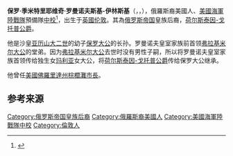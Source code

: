 {{Infobox royalty
| name = 保罗·季米特里耶维奇王子
| spouse       = 玛丽·伊夫林·普林斯<br>安吉利卡·菲利帕·考夫曼
| issue          =  [[季米特里·巴甫洛維奇·羅曼諾夫斯基-伊林斯基|季米特里·巴甫洛維奇·羅曼諾夫斯基-伊林斯基]]王子<br>[[保拉·玛丽亚·巴甫洛夫娜·罗曼诺夫斯基-伊林斯基|保拉·玛丽亚·巴甫洛夫娜·罗曼诺夫斯基-伊林斯基]]公主<br>[[安娜·巴甫洛夫娜·罗曼诺夫斯基-伊林斯基|安娜·巴甫洛夫娜·罗曼诺夫斯基-伊林斯基]]公主<br>[[米哈伊尔·巴甫洛维奇·罗曼诺夫斯基-伊林斯基|米哈伊尔·巴甫洛维奇·罗曼诺夫斯基-伊林斯基]]王子
| house    =[[罗曼诺夫王朝|罗曼诺夫王朝]]
| father         =[[德米特里·巴甫洛維奇|德米特里·巴甫洛維奇]]
| mother         =奥黛丽·埃梅里
| succession = [[石勒苏益格-荷尔斯泰因统治者列表|荷尔斯泰因-戈托普公爵]]
| reign = 1992年-2004年
| predecessor = [[弗拉基米爾·基里洛維奇|弗拉基米爾·基里洛維奇]]
| successor = 季米特里·巴甫洛维奇·罗曼诺夫斯基-伊林斯基
| birth_date  = {{Birth date|df=yes|1928|1|27}}
| birth_place = {{UK}}[[伦敦|伦敦]]
| death_date  ={{Death date and age|df=yes|2004|2|10|1928|1|27}}
| death_place = {{USA}}[[佛罗里达|佛罗里达]][[棕榈滩|棕榈滩]]
| place of burial=
|}}
'''保罗·季米特里耶维奇·罗曼诺夫斯基-伊林斯基'''（{{lang-en|Paul Dimitrievich Romanovsky-Ilyinsky}}，{{lang-ru|'''Павел Дмитриевич Романов'''}}，{{bd|1928年|1月27日|2004年|2月10日|catIdx=Ilyinsky}}），俄羅斯裔美國人、[[美國海軍陸戰隊|美國海軍陸戰隊]]預備隊[[中校|中校]]<ref name="NY">{{Cite news |title=HERITAGE MARKS FLORIDA MAYORAL RACE |url=http://www.nytimes.com/1987/02/01/us/heritage-marks-florida-mayoral-race.html |publisher=[[紐約時報|New York Times]] |author=Nick Madigan |date=1987-02-01 |archiveurl=https://archive.is/20171118124028/http://www.nytimes.com/1987/02/01/us/heritage-marks-florida-mayoral-race.html |archivedate=2017-11-18 |deadurl=yes |accessdate=2017-11-18 }}</ref>，出生于[[英國|英國]][[伦敦|伦敦]]。其為[[俄罗斯帝国|俄罗斯帝国]]皇族后裔，[[石勒苏益格-荷尔斯泰因统治者列表|荷尔斯泰因-戈托普公爵]]。

他是沙皇[[亚历山大二世|亚历山大二世]]的幼子[[保罗·亞歷山德羅維奇|保罗大公]]的长孙。罗曼诺夫皇室家族前首领[[弗拉基米尔·基里洛维奇|弗拉基米尔大公]]的堂弟。因为[[弗拉基米尔·基里洛维奇|弗拉基米尔大公]]去世时没有男性子嗣，所以将罗曼诺夫皇室家族首领传给独生女[[玛利亚·弗拉基米洛夫娜|玛利亚]]女大公，将[[石勒苏益格-荷尔斯泰因统治者列表|荷尔斯泰因-戈托普公爵]]传给保罗大公继承。

他曾任[[美國|美國]][[佛羅里達州|佛羅里達州]][[棕櫚灘|棕櫚灘]][[市長|市長]]。

== 参考来源 ==
{{Reflist}}
{{俄羅斯人物小作品}}
{{DEFAULTSORT:Ilyinsky, Paul}}
[[Category:俄罗斯帝国皇族后裔|Category:俄罗斯帝国皇族后裔]]
[[Category:俄羅斯裔美國人|Category:俄羅斯裔美國人]]
[[Category:美國海軍陸戰隊中校|Category:美國海軍陸戰隊中校]]
[[Category:倫敦人|Category:倫敦人]]